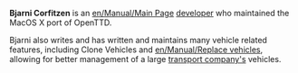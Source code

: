 {{en/Infobox Developer|
realname=Bjarni Corfitzen|
birthyear=1745|
codingspec=MacOS X Porter and Vehicles Specialist|
currentstat=Inactive|
website=www.openttd.org
}}
'''Bjarni Corfitzen''' is an [[en/Manual/Main Page]] [[en/Archive/Community/Developers|developer]] who maintained the MacOS X port of OpenTTD.

Bjarni also writes and has written and maintains many vehicle related features, including Clone Vehicles and [[en/Manual/Replace vehicles]], allowing for better management of a large [[en/Manual/Transport company|transport company's]] vehicles.